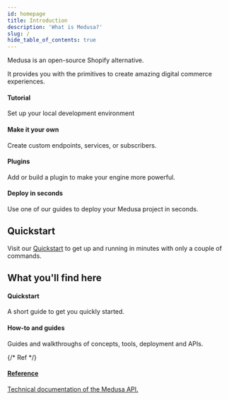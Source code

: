 ```yaml
---
id: homepage
title: Introduction
description: 'What is Medusa?'
slug: /
hide_table_of_contents: true
---
```



Medusa is an open-source Shopify alternative.

It provides you with the primitives to create amazing digital commerce experiences. 

<div class="container" style={{ padding: 0 }}>
  <div class="row is-multiline">
    <div class="col col--6">
      <Link class="card" to="/tutorial/set-up-your-development-environment" style={{ height: '100%' }}>
        <div class="card__body">
          <h4>Tutorial</h4>
          <p>Set up your local development environment</p>
        </div>
      </Link>
    </div>
    <div class="col col--6">
      <Link class="card" to="/tutorial/adding-custom-functionality" style={{ height: '100%' }}>
        <div class="card__body">
          <h4>Make it your own</h4>
          <p>Create custom endpoints, services, or subscribers.</p>
        </div>
      </Link>
    </div>
    <div class="col col--6">
      <Link class="card" to="/guides/plugins" style={{ height: '100%' }}>
        <div class="card__body">
          <h4>Plugins</h4>
          <p>Add or build a plugin to make your engine more powerful.</p>
        </div>
      </Link>
    </div>
    <div class="col col--6">
      <Link class="card" to="/how-to/deploying-on-heroku" style={{ height: '100%' }}>
        <div class="card__body">
          <h4>Deploy in seconds</h4>
          <p>Use one of our guides to deploy your Medusa project in seconds.</p>
        </div>
      </Link>
    </div>
  </div>
</div>

## Quickstart

Visit our [Quickstart](https://github.com/medusajs/medusa#-quickstart) to get up and running in minutes with only a couple of commands.

## What you'll find here

<div class="container" style={{ padding: 0 }}>
  <div class="row is-multiline">
    <div class="col col--4">
      <Link class="card" to="/quickstart/quick-start" style={{ height: '100%' }}>
        <div class="card__body">
          <h4>Quickstart</h4>
          <p>A short guide to get you quickly started.</p>
        </div>
      </Link>
    </div>
    <div class="col col--4">
      <Link class="card" to="/how-to/notification-api" style={{ height: '100%' }}>
        <div class="card__body">
          <h4>How-to and guides</h4>
          <p>Guides and walkthroughs of concepts, tools, deployment and APIs.</p>
        </div>
      </Link>
    </div>
    {/* Ref */}
    <div class="col col--4">
      <a class="card" href="https://docs.medusa-commerce.com/api/store" target="_blank" style={{ height: '100%' }}>
        <div class="card__body">
          <h4>Reference</h4>
          <p>Technical documentation of the Medusa API.</p>
        </div>
      </a>
    </div>
  </div>
</div>

